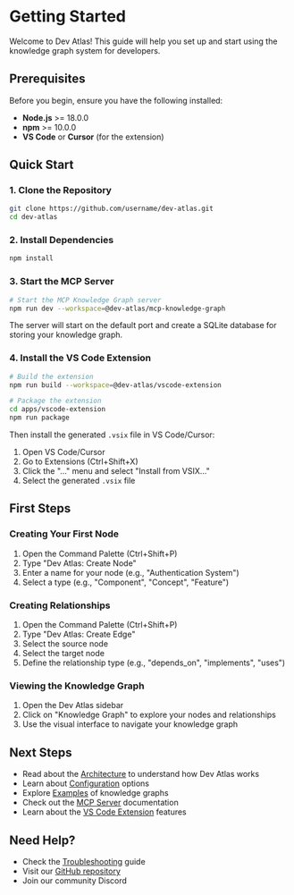 # Getting Started

Welcome to Dev Atlas! This guide will help you set up and start using the knowledge graph system for developers.

## Prerequisites

Before you begin, ensure you have the following installed:

- **Node.js** >= 18.0.0
- **npm** >= 10.0.0  
- **VS Code** or **Cursor** (for the extension)

## Quick Start

### 1. Clone the Repository

```bash
git clone https://github.com/username/dev-atlas.git
cd dev-atlas
```

### 2. Install Dependencies

```bash
npm install
```

### 3. Start the MCP Server

```bash
# Start the MCP Knowledge Graph server
npm run dev --workspace=@dev-atlas/mcp-knowledge-graph
```

The server will start on the default port and create a SQLite database for storing your knowledge graph.

### 4. Install the VS Code Extension

```bash
# Build the extension
npm run build --workspace=@dev-atlas/vscode-extension

# Package the extension
cd apps/vscode-extension
npm run package
```

Then install the generated `.vsix` file in VS Code/Cursor:
1. Open VS Code/Cursor
2. Go to Extensions (Ctrl+Shift+X)
3. Click the "..." menu and select "Install from VSIX..."
4. Select the generated `.vsix` file

## First Steps

### Creating Your First Node

1. Open the Command Palette (Ctrl+Shift+P)
2. Type "Dev Atlas: Create Node"
3. Enter a name for your node (e.g., "Authentication System")
4. Select a type (e.g., "Component", "Concept", "Feature")

### Creating Relationships

1. Open the Command Palette (Ctrl+Shift+P)  
2. Type "Dev Atlas: Create Edge"
3. Select the source node
4. Select the target node
5. Define the relationship type (e.g., "depends_on", "implements", "uses")

### Viewing the Knowledge Graph

1. Open the Dev Atlas sidebar
2. Click on "Knowledge Graph" to explore your nodes and relationships
3. Use the visual interface to navigate your knowledge graph

## Next Steps

- Read about the [Architecture](/docs/architecture) to understand how Dev Atlas works
- Learn about [Configuration](/docs/configuration) options
- Explore [Examples](/docs/examples) of knowledge graphs
- Check out the [MCP Server](/mcp) documentation
- Learn about the [VS Code Extension](/extension) features

## Need Help?

- Check the [Troubleshooting](/docs/troubleshooting) guide
- Visit our [GitHub repository](https://github.com/username/dev-atlas)
- Join our community Discord
